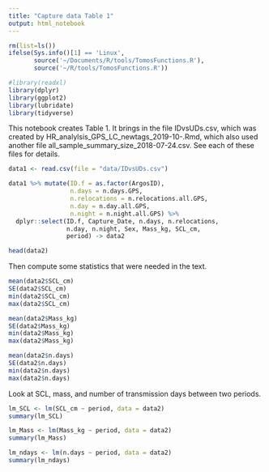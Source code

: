 ```yaml
---
title: "Capture data Table 1"
output: html_notebook
---
```



```r
rm(list=ls())
ifelse(Sys.info()[1] == 'Linux',
       source('~/Documents/R/tools/TomosFunctions.R'),
       source('~/R/tools/TomosFunctions.R'))

#library(readxl)
library(dplyr)
library(ggplot2)
library(lubridate)
library(tidyverse)
```

This notebook creates Table 1. It brings in the file IDvsUDs.csv, which was created by HR_analylsis_GPS_LC_newtags_2019-10-.Rmd, which also used another file all_sample_summary_size_2018-07-24.csv. See each of these files for details. 

```r

data1 <- read.csv(file = "data/IDvsUDs.csv")

data1 %>% mutate(ID.f = as.factor(ArgosID),
                 n.days = n.days.GPS,
                 n.relocations = n.relocations.all.GPS,
                 n.day = n.day.all.GPS,
                 n.night = n.night.all.GPS) %>%
  dplyr::select(ID.f, Capture_Date, n.days, n.relocations,
                n.day, n.night, Sex, Mass_kg, SCL_cm,
                period) -> data2

head(data2)
```

Then compute some statistics that were needed in the text.

```r
mean(data2$SCL_cm)
SE(data2$SCL_cm)
min(data2$SCL_cm)
max(data2$SCL_cm)

mean(data2$Mass_kg)
SE(data2$Mass_kg)
min(data2$Mass_kg)
max(data2$Mass_kg)

mean(data2$n.days)
SE(data2$n.days)
min(data2$n.days)
max(data2$n.days)
```

Look at SCL, mass, and number of transmission days between two periods.

```r
lm_SCL <- lm(SCL_cm ~ period, data = data2)
summary(lm_SCL)
```

```r
lm_Mass <- lm(Mass_kg ~ period, data = data2)
summary(lm_Mass)
```

```r
lm_ndays <- lm(n.days ~ period, data = data2)
summary(lm_ndays)
```


<!-- Split statistics into pre and post periods: -->
<!-- ```{r} -->
<!-- data2 %>% mutate(period.f = as.factor(period)) %>% -->
<!--   group_by(period.f) %>% summarise(mean.n.days = mean(n.days), -->
<!--                                    SE.n.days = SE(n.days), -->
<!--                                    mean.n.relocations = mean(n.relocations), -->
<!--                                    SE.n.relocations = SE(n.relocations), -->
<!--                                    #mean.n.relocations.all = mean(n.relocations.all), -->
<!--                                    #SE.n.relocations.all = SE(n.relocations.all), -->
<!--                                    mean.n.day = mean(n.day), -->
<!--                                    SE.n.day = SE(n.day), -->
<!--                                    #mean.n.day.all = mean(n.day.all), -->
<!--                                    #SE.n.day.all = SE(n.day.all), -->
<!--                                    mean.n.night = mean(n.night), -->
<!--                                    SE.n.night = SE(n.night), -->
<!--                                    #mean.n.night.all = mean(n.night.all), -->
<!--                                    #SE.n.night.all = SE(n.night.all), -->
<!--                                    mean.Mass = mean(Mass_kg), -->
<!--                                    SE.Mass = SE(Mass_kg), -->
<!--                                    mean.SCL = mean(SCL_cm), -->
<!--                                    SE.SCL = SE(SCL_cm)) -> data2.by.period -->
<!-- ``` -->


<!-- Then do comparisons between pre and post for SCL, Mass, and transmission days. -->

<!-- ```{r} -->
<!-- fit.SCL <- lm(SCL_cm ~ period, data = data2) -->
<!-- summary(fit.SCL) -->
<!-- ``` -->

<!-- ```{r} -->
<!-- fit.Mass <- lm(Mass_kg ~ period, data = data2) -->
<!-- summary(fit.Mass) -->
<!-- ``` -->

<!-- ```{r} -->
<!-- fit.days <- lm(n.days ~ period, data = data2) -->
<!-- summary(fit.days) -->
<!-- ``` -->



